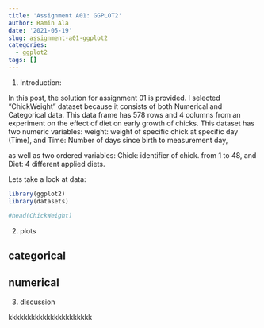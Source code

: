```yaml
---
title: 'Assignment A01: GGPLOT2'
author: Ramin Ala
date: '2021-05-19'
slug: assignment-a01-ggplot2
categories:
  - ggplot2
tags: []
---
```


1. Introduction:

  In this post, the solution for assignment 01 is provided. I selected "ChickWeight" dataset because it consists of both Numerical and Categorical data.
  This data frame has 578 rows and 4 columns from an experiment on the effect of diet on early growth of chicks. This dataset has two numeric variables:
  weight: weight of specific chick at specific day (Time), and
  Time: Number of days  since birth to measurement day, 
  
  as well as two ordered variables:
  Chick: identifier of chick. from 1 to 48, and
  Diet: 4 different applied diets.
  
  Lets take a look at data:

```r
library(ggplot2)
library(datasets)

#head(ChickWeight)

```

2. plots

## categorical

## numerical



3. discussion


kkkkkkkkkkkkkkkkkkkkkk